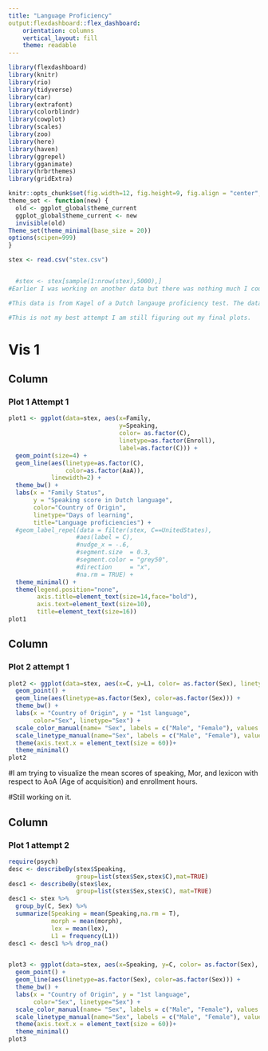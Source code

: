 ```yaml
---
title: "Language Proficiency"
output:flexdashboard::flex_dashboard:
    orientation: columns
    vertical_layout: fill
    theme: readable
---
```


```r

library(flexdashboard)
library(knitr)
library(rio)
library(tidyverse)
library(car)
library(extrafont)
library(colorblindr)
library(cowplot)
library(scales)
library(zoo)
library(here)
library(haven)
library(ggrepel)
library(gganimate)
library(hrbrthemes)
library(gridExtra)

knitr::opts_chunk$set(fig.width=12, fig.height=9, fig.align = "center", message = FALSE, error = FALSE, warning = FALSE)
theme_set <- function(new) {
  old <- ggplot_global$theme_current
  ggplot_global$theme_current <- new
  invisible(old)
Theme_set(theme_minimal(base_size = 20))
options(scipen=999)
}

stex <- read.csv("stex.csv")


  #stex <- stex[sample(1:nrow(stex),5000),]
#Earlier I was working on another data but there was nothing much I could get from that, so I had to change it. 

#This data is from Kagel of a Dutch langauge proficiency test. The data represents people age, sex, country of origin, 1st language, 2nd langauge, age of acquisition and length of residence in netherlands. 

#This is not my best attempt I am still figuring out my final plots. 

```

# Vis 1

Column {data-width=400}
-----------------------------------------------------------------------

### Plot 1 Attempt 1

```r

plot1 <- ggplot(data=stex, aes(x=Family, 
                               y=Speaking, 
                               color= as.factor(C),
                               linetype=as.factor(Enroll),
                               label=as.factor(C))) +
  geom_point(size=4) +
  geom_line(aes(linetype=as.factor(C), 
                color=as.factor(AaA)),
            linewidth=2) +
  theme_bw() +
  labs(x = "Family Status", 
       y = "Speaking score in Dutch language",
       color="Country of Origin", 
       linetype="Days of learning", 
       title="Language proficiencies") +
  #geom_label_repel(data = filter(stex, C==UnitedStates), 
                   #aes(label = C),
                   #nudge_x = -.6,
                   #segment.size  = 0.3,
                   #segment.color = "grey50",
                   #direction     = "x",
                   #na.rm = TRUE) +
  theme_minimal() +
  theme(legend.position="none",
        axis.title=element_text(size=14,face="bold"),
        axis.text=element_text(size=10),
        title=element_text(size=16))
plot1

```

Column {data-width=400}
-----------------------------------------------------------------------

### Plot 2 attempt 1

```r

plot2 <- ggplot(data=stex, aes(x=C, y=L1, color= as.factor(Sex), linetype=as.factor(Sex))) +
  geom_point() +
  geom_line(aes(linetype=as.factor(Sex), color=as.factor(Sex))) +
  theme_bw() +
  labs(x = "Country of Origin", y = "1st language",
       color="Sex", linetype="Sex") +
  scale_color_manual(name= "Sex", labels = c("Male", "Female"), values = c("black", "yellow")) +
  scale_linetype_manual(name="Sex", labels = c("Male", "Female"), values=c(4, 1)) +
  theme(axis.text.x = element_text(size = 60))+
  theme_minimal()
plot2

```

#I am trying to visualize the mean scores of speaking, Mor, and lexicon with respect to AoA (Age of acquisition) and enrollment hours. 

#Still working on it. 

Column {data-width=400}
-----------------------------------------------------------------------

### Plot 1 attempt 2

```r

require(psych)
desc <- describeBy(stex$Speaking,
                   group=list(stex$Sex,stex$C),mat=TRUE)
desc1 <- describeBy(stex$lex,
                   group=list(stex$Sex,stex$C), mat=TRUE)
desc1 <- stex %>%
  group_by(C, Sex) %>%
  summarize(Speaking = mean(Speaking,na.rm = T),
            morph = mean(morph),
            lex = mean(lex),
            L1 = frequency(L1))
desc1 <- desc1 %>% drop_na()


plot3 <- ggplot(data=stex, aes(x=Speaking, y=C, color= as.factor(Sex), linetype=as.factor(Sex))) +
  geom_point() +
  geom_line(aes(linetype=as.factor(Sex), color=as.factor(Sex))) +
  theme_bw() +
  labs(x = "Country of Origin", y = "1st language",
       color="Sex", linetype="Sex") +
  scale_color_manual(name= "Sex", labels = c("Male", "Female"), values = c("black", "yellow")) +
  scale_linetype_manual(name="Sex", labels = c("Male", "Female"), values=c(4, 1)) +
  theme(axis.text.x = element_text(size = 60))+
  theme_minimal()
plot3

```
